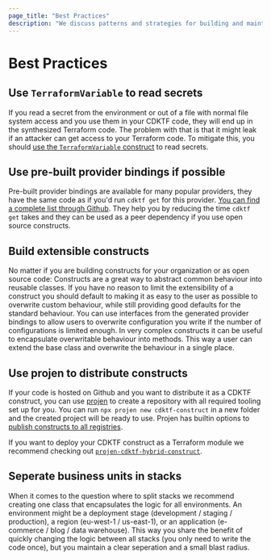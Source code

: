```yaml
---
page_title: "Best Practices"
description: "We discuss patterns and strategies for building and maintaining infrastructure with CDKTF."
---
```


# Best Practices

## Use `TerraformVariable` to read secrets

If you read a secret from the environment or out of a file with normal file system access and you use them in your CDKTF code, they will end up in the synthesized Terraform code. The problem with that is that it might leak if an attacker can get access to your Terraform code. To mitigate this, you should [use the `TerraformVariable` construct](/cdktf/concepts/variables-and-outputs#input-variables) to read secrets.

## Use pre-built provider bindings if possible

Pre-built provider bindings are available for many popular providers, they have the same code as if you'd run `cdktf get` for this provider. [You can find a complete list through Github](https://github.com/topics/pre-built-provider). They help you by reducing the time `cdktf get` takes and they can be used as a peer dependency if you use open source constructs.

## Build extensible constructs

No matter if you are building constructs for your organization or as open source code: Constructs are a great way to abstract common behaviour into reusable classes. If you have no reason to limit the extensibility of a construct you should default to making it as easy to the user as possible to overwrite custom behaviour, while still providing good defaults for the standard behaviour.
You can use interfaces from the generated provider bindings to allow users to overwrite configuration you write if the number of configurations is limited enough.
In very complex constructs it can be useful to encapsulate overwritable behaviour into methods. This way a user can extend the base class and overwrite the behaviour in a single place.

## Use projen to distribute constructs

If your code is hosted on Github and you want to distribute it as a CDKTF construct, you can use [projen](https://github.com/projen/projen) to create a repository with all required tooling set up for you. You can run `npx projen new cdktf-construct` in a new folder and the created project will be ready to use. Projen has builtin options to [publish constructs to all registries](https://github.com/projen/projen/blob/main/src/cdk/jsii-project.ts#L48).

If you want to deploy your CDKTF construct as a Terraform module we recommend checking out [`projen-cdktf-hybrid-construct`](https://github.com/DanielMSchmidt/projen-cdktf-hybrid-construct).

## Seperate business units in stacks

When it comes to the question where to split stacks we recommend creating one class that encapsulates the logic for all environments. An environment might be a deployment stage (development / staging / production), a region (eu-west-1 / us-east-1), or an application (e-commerce / blog / data warehouse). This way you share the benefit of quickly changing the logic between all stacks (you only need to write the code once), but you maintain a clear seperation and a small blast radius.
